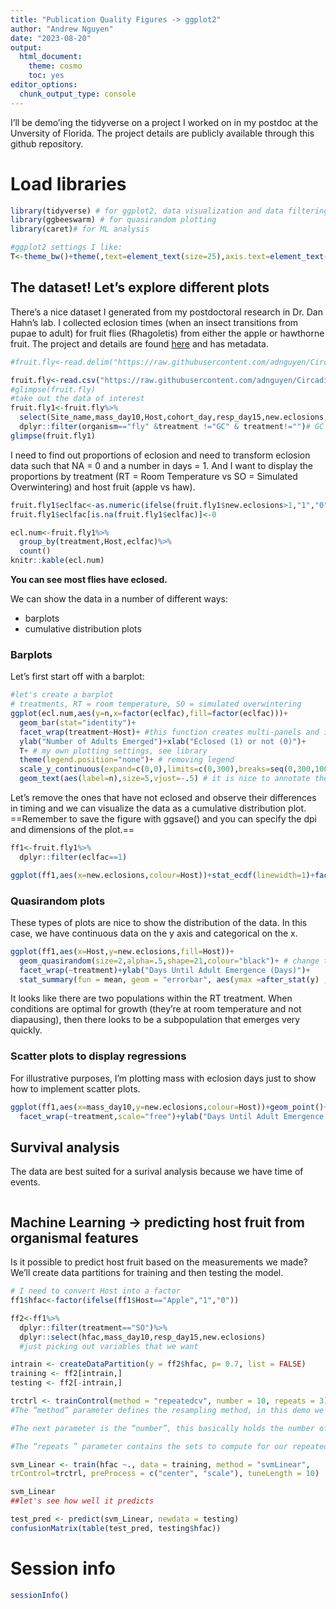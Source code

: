 ```yaml
---
title: "Publication Quality Figures -> ggplot2"
author: "Andrew Nguyen"
date: "2023-08-20"
output: 
  html_document: 
    theme: cosmo
    toc: yes
editor_options: 
  chunk_output_type: console
---
```


I'll be demo'ing the tidyverse on a project I worked on in my postdoc at the Unversity of Florida. The project details are publicly available through this github repository. 


# Load libraries 

```r
library(tidyverse) # for ggplot2, data visualization and data filtering with dplyr 
library(ggbeeswarm) # for quasirandom plotting
library(caret)# for ML analysis

#ggplot2 settings I like: 
T<-theme_bw()+theme(,text=element_text(size=25),axis.text=element_text(size=18), panel.grid.major=element_blank(), panel.grid.minor.x = element_blank(), panel.grid = element_blank(), legend.key = element_blank(),axis.title.y=element_text(margin=margin(t=0,r=15,b=0,l=0)),axis.title.x=element_text(margin=margin(t=15,r=,b=0,l=0)))#+ theme(legend.position="none")
```

## The dataset! Let's explore different plots

There's a nice dataset I generated from my postdoctoral research in Dr. Dan Hahn's lab. I collected eclosion times (when an insect transitions from pupae to adult) for fruit flies (Rhagoletis) from either the apple or hawthorne fruit. The project and details are found [here](https://github.com/adnguyen/Circadian_rhythm_runs_seasonal_timing) and has metadata. 

```r
#fruit.fly<-read.delim("https://raw.githubusercontent.com/adnguyen/Circadian_rhythm_runs_seasonal_timing/master/Data/2018-08-14_master_data_slice.csv")

fruit.fly<-read.csv("https://raw.githubusercontent.com/adnguyen/Circadian_rhythm_runs_seasonal_timing/master/Scripts_analyses/05_master_dataset_eclosions_IDs.csv")
#glimpse(fruit.fly)
#take out the data of interest
fruit.fly1<-fruit.fly%>%
  select(Site_name,mass_day10,Host,cohort_day,resp_day15,new.eclosions,organism,treatment)%>%
  dplyr::filter(organism=="fly" &treatment !="GC" & treatment!="")# GC = genetic controls, those were saved for genomic analyses and we're just focusing on eclosion of flies (not the parasites)
glimpse(fruit.fly1)
```





I need to find out proportions of eclosion and need to transform eclosion data such that NA = 0 and a number in days = 1. And I want to display the proportions by treatment (RT = Room Temperature vs SO = Simulated Overwintering) and host fruit (apple vs haw). 

```r


fruit.fly1$eclfac<-as.numeric(ifelse(fruit.fly1$new.eclosions>1,"1","0"))
fruit.fly1$eclfac[is.na(fruit.fly1$eclfac)]<-0

ecl.num<-fruit.fly1%>%
  group_by(treatment,Host,eclfac)%>%
  count()
knitr::kable(ecl.num)

```

**You can see most flies have eclosed.**



We can show the data in a number of different ways:     

* barplots    
* cumulative distribution plots   


### Barplots   

Let's first start off with a barplot:

```r

#let's create a barplot 
# treatments, RT = room temperature, SO = simulated overwintering 
ggplot(ecl.num,aes(y=n,x=factor(eclfac),fill=factor(eclfac)))+
  geom_bar(stat="identity")+
  facet_wrap(treatment~Host)+ #this function creates multi-panels and is super handy at conveying complex datasets with multiple treatments /categorical variables
  ylab("Number of Adults Emerged")+xlab("Eclosed (1) or not (0)")+
  T+ # my own plotting settings, see library
  theme(legend.position="none")+ # removing legend
  scale_y_continuous(expand=c(0,0),limits=c(0,300),breaks=seq(0,300,100),labels=seq(0,300,100))+ # makes sure the y-axis starts at 0, this is something I always use when making barplots with ggplot2
  geom_text(aes(label=n),size=5,vjust=-.5) # it is nice to annotate the bars to help the eyes interpret them
```

Let's remove the ones that have not eclosed and observe their differences in timing and we can visualize the data as a cumulative distribution plot. 
==Remember to save the figure with ggsave() and you can specify the dpi and dimensions of the plot.== 


```r
ff1<-fruit.fly1%>%
  dplyr::filter(eclfac==1)

ggplot(ff1,aes(x=new.eclosions,colour=Host))+stat_ecdf(linewidth=1)+facet_wrap(~treatment)+T+scale_x_continuous(limits=c(0,300),labels=seq(0,300,100),breaks=seq(0,300,100))+xlab("Days Until Adult Emergence (Days)")+ylab("ECDF")

```


### Quasirandom plots 

These types of plots are nice to show the distribution of the data. In this case, we have continuous data on the y axis and categorical on the x. 
```r

ggplot(ff1,aes(x=Host,y=new.eclosions,fill=Host))+
  geom_quasirandom(size=2,alpha=.5,shape=21,colour="black")+ # change the points so that there is a black outline and color is filled in by host
  facet_wrap(~treatment)+ylab("Days Until Adult Emergence (Days)")+
  stat_summary(fun = mean, geom = "errorbar", aes(ymax =after_stat(y) , ymin = after_stat(y)),width = .75,lwd=1,colour="black")#add average horizontal line, which adds a nice touch

```

It looks like there are two populations within the RT treatment. When conditions are optimal for growth (they're at room temperature and not diapausing), then there looks to be a subpopulation that emerges very quickly. 


### Scatter plots to display regressions

For illustrative purposes, I'm plotting mass with eclosion days just to show how to implement scatter plots. 

```r
ggplot(ff1,aes(x=mass_day10,y=new.eclosions,colour=Host))+geom_point()+stat_smooth(method="lm")+#fits regression lines with standard errors and takes into account the Host when colour is specified
  facet_wrap(~treatment,scale="free")+ylab("Days Until Adult Emergence (days)")+xlab("Mass (mgs)")

```

## Survival analysis

The data are best suited for a surival analysis because we have time of events. 

```r

```

## Machine Learning -> predicting host fruit from organismal features

Is it possible to predict host fruit based on the measurements we made? We'll create data partitions for training and then testing the model. 

```r
# I need to convert Host into a factor
ff1$hfac<-factor(ifelse(ff1$Host=="Apple","1","0"))

ff2<-ff1%>%
  dplyr::filter(treatment=="SO")%>%
  dplyr::select(hfac,mass_day10,resp_day15,new.eclosions)
  #just picking out variables that we want 

intrain <- createDataPartition(y = ff2$hfac, p= 0.7, list = FALSE)
training <- ff2[intrain,]
testing <- ff2[-intrain,]

trctrl <- trainControl(method = "repeatedcv", number = 10, repeats = 3)
#The “method” parameter defines the resampling method, in this demo we’ll be using the repeatedcv or the repeated cross-validation method.

#The next parameter is the “number”, this basically holds the number of resampling iterations.

#The “repeats ” parameter contains the sets to compute for our repeated cross-validation. We are using setting number =10 and repeats =

svm_Linear <- train(hfac ~., data = training, method = "svmLinear",
trControl=trctrl, preProcess = c("center", "scale"), tuneLength = 10)

svm_Linear
##let's see how well it predicts

test_pred <- predict(svm_Linear, newdata = testing)
confusionMatrix(table(test_pred, testing$hfac))
```


# Session info

```r
sessionInfo()
```